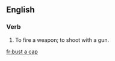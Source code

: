 ==English==

===Verb===
{{en-verb|busts a cap|busting a cap|busted a cap|head=[[bust]] [[a]] [[cap]]}}

# {{context|colloquial|or|slang|lang=en}} To fire a weapon; to shoot with a gun.

[[fr:bust a cap]]